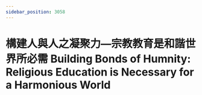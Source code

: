 ```yaml
---
sidebar_position: 3058
---
```



# 構建人與人之凝聚力—宗教教育是和諧世界所必需 Building Bonds of Humnity: Religious Education is Necessary for a Harmonious World


<ReactPlayer controls='true' url='https://tw4.amtb.de/redirect/media/himp4/21/21-651/21-651-0001.mp4' />
